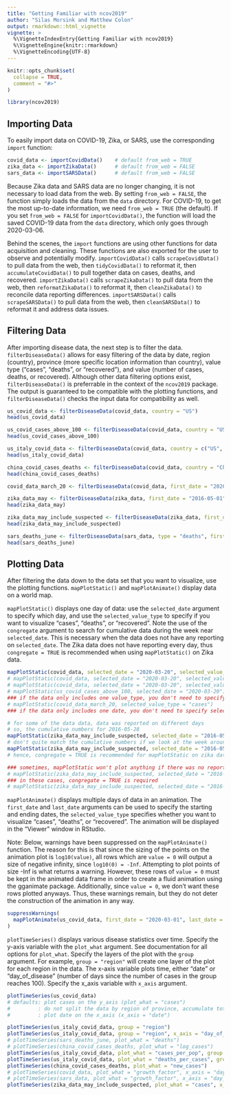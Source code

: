 ```yaml
---
title: "Getting Familiar with ncov2019"
author: "Silas Morsink and Matthew Colon"
output: rmarkdown::html_vignette
vignette: >
  %\VignetteIndexEntry{Getting Familiar with ncov2019}
  %\VignetteEngine{knitr::rmarkdown}
  %\VignetteEncoding{UTF-8}
---
```


```r
knitr::opts_chunk$set(
  collapse = TRUE,
  comment = "#>"
)
```

``` r
library(ncov2019)
```

## Importing Data

To easily import data on COVID-19, Zika, or SARS, use the corresponding `import` function:

``` r
covid_data <- importCovidData()    # default from_web = TRUE
zika_data <- importZikaData()      # default from_web = FALSE
sars_data <- importSARSData()      # default from_web = FALSE
```

Because Zika data and SARS data are no longer changing, it is not necessary to load data from the web. By setting `from_web = FALSE`, the function simply loads the data from the `data` directory. For COVID-19, to get the most up-to-date information, we need `from_web = TRUE` (the default). If you set `from_web = FALSE` for `importCovidData()`, the function will load the saved COVID-19 data from the `data` directory, which only goes through 2020-03-06.

Behind the scenes, the `import` functions are using other functions for data acquisition and cleaning. These functions are also exported for the user to observe and potentially modify. `importCovidData()` calls `scrapeCovidData()` to pull data from the web, then `tidyCovidData()` to reformat it, then `accumulateCovidData()` to pull together data on cases, deaths, and recovered. `importZikaData()` calls `scrapeZikaData()` to pull data from the web, then `reformatZikaData()` to reformat it, then `cleanZikaData()` to reconcile data reporting differences. `importSARSData()` calls `scrapeSARSData()` to pull data from the web, then `cleanSARSData()` to reformat it and address data issues.

## Filtering Data

After importing disease data, the next step is to filter the data. `filterDiseaseData()` allows for easy filtering of the data by date, region (country), province (more specific location information than country), value type ("cases", "deaths", or "recovered"), and value (number of cases, deaths, or recovered). Although other data filtering options exist, `filterDiseaseData()` is preferrable in the context of the `ncov2019` package. The output is guaranteed to be compatible with the plotting functions, and `filterDiseaseData()` checks the input data for compatibility as well.   

``` r

us_covid_data <- filterDiseaseData(covid_data, country = "US")
head(us_covid_data)

us_covid_cases_above_100 <- filterDiseaseData(covid_data, country = "US", type = "cases", min_value = 100)
head(us_covid_cases_above_100)

us_italy_covid_data <- filterDiseaseData(covid_data, country = c("US", "Italy"))
head(us_italy_covid_data)

china_covid_cases_deaths <- filterDiseaseData(covid_data, country = "China", type = c("cases", "deaths"))
head(china_covid_cases_deaths)

covid_data_march_20 <- filterDiseaseData(covid_data, first_date = "2020-03-20", last_date = "2020-03-20")

zika_data_may <- filterDiseaseData(zika_data, first_date = "2016-05-01", last_date = "2016-05-31")
head(zika_data_may)

zika_data_may_include_suspected <- filterDiseaseData(zika_data, first_date = "2016-05-01", last_date = "2016-05-31", include_suspected = TRUE)
head(zika_data_may_include_suspected)

sars_deaths_june <- filterDiseaseData(sars_data, type = "deaths", first_date = "2003-06-01", last_date = "2003-06-30")
head(sars_deaths_june)

```

## Plotting Data

After filtering the data down to the data set that you want to visualize, use the plotting functions. `mapPlotStatic()` and `mapPlotAnimate()` display data on a world map.

`mapPlotStatic()` displays one day of data: use the `selected_date` argument to specify which day, and use the `selected_value_type` to specify if you want to visualize "cases", "deaths", or "recovered". Note the use of the `congregate` argument to search for cumulative data during the week near `selected_date`. This is necessary when the data does not have any reporting on `selected_date`. The Zika data does not have reporting every day, thus `congregate = TRUE` is recommended when using `mapPlotStatic()` on Zika data.

``` r

mapPlotStatic(covid_data, selected_date = "2020-03-20", selected_value_type = "cases")
# mapPlotStatic(covid_data, selected_date = "2020-03-20", selected_value_type = "deaths")
# mapPlotStatic(covid_data, selected_date = "2020-03-20", selected_value_type = "recovered")
# mapPlotStatic(us_covid_cases_above_100, selected_date = "2020-03-20")
### if the data only includes one value_type, you don't need to specify selected_value_type
# mapPlotStatic(covid_data_march_20, selected_value_type = "cases")
### if the data only includes one date, you don't need to specify selected_date

# for some of the data data, data was reported on different days
# so, the cumulative numbers for 2016-05-28
mapPlotStatic(zika_data_may_include_suspected, selected_date = "2016-05-28")
# don't quite match the cumulative numbers if we look at the week around 2016-05-28
mapPlotStatic(zika_data_may_include_suspected, selected_date = "2016-05-28", congregate = TRUE)
# hence, congregate = TRUE is recommended for mapPlotStatic on zika data

### sometimes, mapPlotStatic won't plot anything if there was no reporting on that date
# mapPlotStatic(zika_data_may_include_suspected, selected_date = "2016-05-29")
### in these cases, congregate = TRUE is required
# mapPlotStatic(zika_data_may_include_suspected, selected_date = "2016-05-29", congregate = TRUE)

```

`mapPlotAnimate()` displays multiple days of data in an animation. The `first_date` and `last_date` arguments can be used to specify the starting and ending dates, the `selected_value_type` specifies whether you want to visualize "cases", "deaths", or "recovered". The animation will be displayed in the "Viewer" window in RStudio.

Note: Below, warnings have been suppressed on the `mapPlotAnimate()` function. The reason for this is that since the sizing of the points on the animation plot is `log10(value)`, all rows which are `value = 0` will output a size of negative infinity, since `log10(0) = -Inf`. Attempting to plot points of size -Inf is what returns a warning. However, these rows of `value = 0` must be kept in the animated data frame in order to create a fluid animation using the gganimate package. Additionally, since `value = 0`, we don't want these rows plotted anyways. Thus, these warnings remain, but they do not deter the construction of the animation in any way.

``` r
suppressWarnings(
  mapPlotAnimate(us_covid_data, first_date = "2020-03-01", last_date = "2020-03-15")
)
```

`plotTimeSeries()` displays various disease statistics over time. Specify the y-axis variable with the `plot_what` argument. See documentation for all options for `plot_what`. Specify the layers of the plot with the `group` argument. For example, `group = "region"` will create one layer of the plot for each region in the data. The x-axis variable plots time, either "date" or "day_of_disease" (number of days since the number of cases in the group reaches 100). Specify the x_axis variable with `x_axis` argument.

``` r

plotTimeSeries(us_covid_data)
# defaults: plot cases on the y_axis (plot_what = "cases")
#         : do not split the data by region of province, accumulate totals on day (group = "all")
#         : plot date on the x_axis (x_axis = "date")

plotTimeSeries(us_italy_covid_data, group = "region")
plotTimeSeries(us_italy_covid_data, group = "region", x_axis = "day_of_disease")
# plotTimeSeries(sars_deaths_june, plot_what = "deaths")
# plotTimeSeries(china_covid_cases_deaths, plot_what = "log_cases")
plotTimeSeries(us_italy_covid_data, plot_what = "cases_per_pop", group = "region", x_axis = "day_of_disease")
plotTimeSeries(us_italy_covid_data, plot_what = "deaths_per_cases", group = "region", x_axis = "day_of_disease")
plotTimeSeries(china_covid_cases_deaths, plot_what = "new_cases")
# plotTimeSeries(covid_data, plot_what = "growth_factor", x_axis = "day_of_disease")
# plotTimeSeries(sars_data, plot_what = "growth_factor", x_axis = "day_of_disease")
plotTimeSeries(zika_data_may_include_suspected, plot_what = "cases", x_axis = "date")

```
